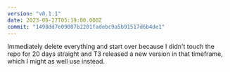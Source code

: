 ```yaml
---
version: "v0.1.1"
date: 2023-06-27T05:19:00.000Z
commit: "1498dd7e09007b2201fadebc9a5b91517d6b4de1"
---
```


Immediately delete everything and start over because I didn't touch the repo for 20 days straight and T3 released a new version in that timeframe, which I might as well use instead.
